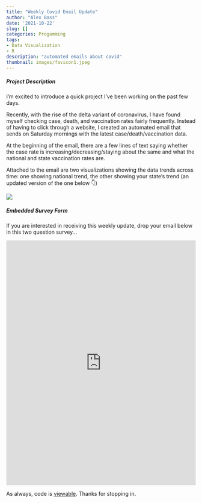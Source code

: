 ```yaml
---
title: "Weekly Covid Email Update"
author: "Alex Bass"
date: '2021-10-22'
slug: []
categories: Progamming
tags:
- Data Visualization
- R
description: "automated emails about covid"
thumbnail: images/favicon1.jpeg
---
```


##### Project Description

I'm excited to introduce a quick project I've been working on the past few days.

Recently, with the rise of the delta variant of coronavirus, I have found myself checking case, death, and vaccination rates fairly frequently. Instead of having to click through a website, I created an automated email that sends on Saturday mornings with the latest case/death/vaccination data.

At the beginning of the email, there are a few lines of text saying whether the case rate is increasing/decreasing/staying about the same and what the national and state vaccination rates are. 

Attached to the email are two visualizations showing the data trends across time: one showing national trend, the other showing your state's trend (an updated version of the one below 👇)

![](/./about_files/national_av.png#center)




##### Embedded Survey Form

If you are interested in receiving this weekly update, drop your email below in this two question survey...

<iframe src="https://docs.google.com/forms/d/e/1FAIpQLSd6j197rbqv4kZHvvH6ZTVC6o9vU4V-hjzO6E4EjKq5VG2U6Q/viewform?embedded=true" width="100%" height="650" frameborder="0" marginheight="0" marginwidth="0">Loading…</iframe>

As always, code is [viewable](https://github.com/acbass49/covid_email_update). Thanks for stopping in. 
